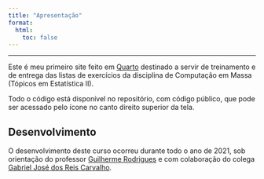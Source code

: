 ```yaml
---
title: "Apresentação"
format:
  html:
    toc: false
---
```


---

Este é meu primeiro site feito em [Quarto](https://quarto.org/) destinado a servir de treinamento e de entrega das listas de exercícios da disciplina de Computação em Massa (Tópicos em Estatística II).

Todo o código está disponível no repositório, com código público, que pode ser acessado pelo ícone no canto direito superior da tela.

## Desenvolvimento
O desenvolvimento deste curso ocorreu durante todo o ano de 2021, sob orientação do professor [Guilherme Rodrigues](http://lattes.cnpq.br/0809840707861688) e com colaboração do colega [Gabriel José dos Reis Carvalho](http://lattes.cnpq.br/9277239532170179).

